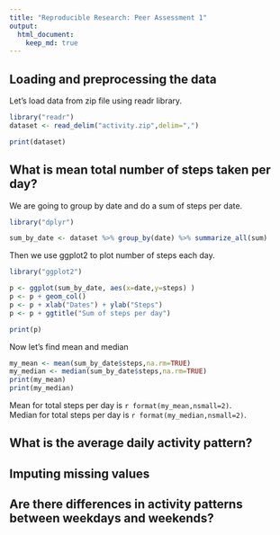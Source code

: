 ```yaml
---
title: "Reproducible Research: Peer Assessment 1"
output: 
  html_document:
    keep_md: true
---
```



## Loading and preprocessing the data

Let's load data from zip file using readr library.
```r
library("readr")
dataset <- read_delim("activity.zip",delim=",")

print(dataset)
```



## What is mean total number of steps taken per day?
We are going to group by date and do a sum of steps per date.

```r
library("dplyr")

sum_by_date <- dataset %>% group_by(date) %>% summarize_all(sum)

```


Then we use ggplot2 to plot number of steps each day.
```r
library("ggplot2")

p <- ggplot(sum_by_date, aes(x=date,y=steps) ) 
p <- p + geom_col()
p <- p + xlab("Dates") + ylab("Steps") 
p <- p + ggtitle("Sum of steps per day") 

print(p)
```

Now let's find mean and median
```r
my_mean <- mean(sum_by_date$steps,na.rm=TRUE)
my_median <- median(sum_by_date$steps,na.rm=TRUE)
print(my_mean)
print(my_median)

```

Mean for total steps per day is `r format(my_mean,nsmall=2)`.  
Median for total steps per day is `r format(my_median,nsmall=2)`.  



## What is the average daily activity pattern?



## Imputing missing values



## Are there differences in activity patterns between weekdays and weekends?
